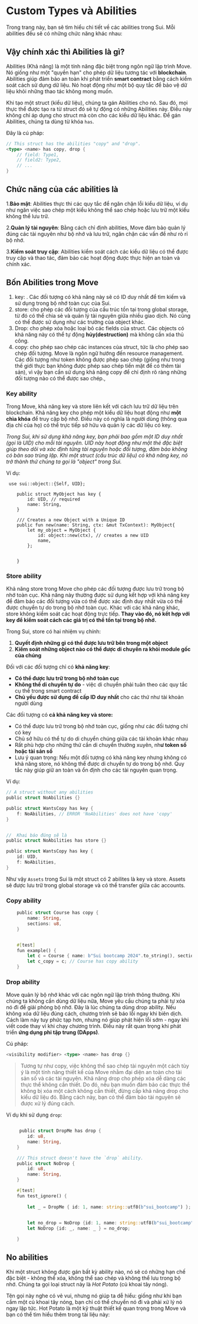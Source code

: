 
# Custom Types và  Abilities

Trong trang này, bạn sẽ tìm hiểu chi tiết về các abilities trong Sui. Mỗi abilities đều sẽ có những chức năng khác nhau: 


## Vậy chính xác thì Abilities là gì? 

Abilities (Khả năng) là một tính năng đặc biệt trong ngôn ngữ lập trình Move. Nó giống như một "quyền hạn" cho phép dữ liệu tương tác với **blockchain**. Abilities giúp đảm bảo an toàn khi phát triển **smart contract** bằng cách kiểm soát cách sử dụng dữ liệu. Nó hoạt động như một bộ quy tắc để bảo vệ dữ liệu khỏi những thao tác không mong muốn.

Khi tạo một struct (kiểu dữ liệu), chúng ta gán Abilities cho nó. Sau đó, mọi thực thể được tạo ra từ struct đó sẽ tự động có những Abilities này. Điều này không chỉ áp dụng cho struct mà còn cho các kiểu dữ liệu khác. Để gán Abilities, chúng ta dùng từ khóa `has`.

Đây là cú pháp: 

```rust
// This struct has the abilities "copy" and "drop".
<type> <name> has copy, drop {
    // field: Type1,
    // field2: Type2,
    // ...
}
```

## Chức năng của các abilities là

1.**Bảo mật**: Abilities thực thi các quy tắc để ngăn chặn lỗi kiểu dữ liệu, ví dụ như ngăn việc sao chép một kiểu không thể sao chép hoặc lưu trữ một kiểu không thể lưu trữ.

2.**Quản lý tài nguyên**: Bằng cách chỉ định abilities, Move đảm bảo quản lý đúng các tài nguyên như bộ nhớ và lưu trữ, ngăn chặn các vấn đề như rò rỉ bộ nhớ.

3.**Kiểm soát truy cập**: Abilities kiểm soát cách các kiểu dữ liệu có thể được truy cập và thao tác, đảm bảo các hoạt động được thực hiện an toàn và chính xác.

## **Bốn Abilities trong Move**

1. key: . Các đối tượng có khả năng này sẽ có ID duy nhất để tìm kiếm và sử dụng trong bộ nhớ toàn cục của Sui.
2. store: cho phép các đối tượng của cấu trúc tồn tại trong global storage, từ đó có thể chia sẻ và quản lý tài nguyên giữa nhiều giao dịch. Nó cũng có thể được sử dụng như các trường của object khác.
3. Drop: cho phép xóa hoặc loại bỏ các fields của struct. Các objects có khả năng này có thể tự động **hủy(destruction)** mà không cần xóa thủ công.
4. copy: cho phép sao chép các instances của struct, tức là cho phép sao chép đối tượng. Move là ngôn ngữ hướng đến resource management. Các đối tượng như token  không được phép sao chép (giống như trong thế giới thực bạn không được phép sao chép tiền mặt để có thêm tài sản), vì vậy bạn cần sử dụng khả năng copy để chỉ định rõ ràng những đối tượng nào có thể được sao chép.,



### Key ability 
Trong Move, khả năng key và store liên kết với cách lưu trữ dữ liệu trên blockchain. Khả năng key cho phép một kiểu dữ liệu hoạt động như **một chìa khóa** để truy cập bộ nhớ. Điều này có nghĩa là người dùng (thông qua địa chỉ của họ) có thể trực tiếp sở hữu và quản lý các dữ liệu có key.

*Trong Sui, khi sử dụng khả năng key, bạn phải bao gồm một ID duy nhất (gọi là UID) cho mỗi tài nguyên. UID này hoạt động như một thẻ đặc biệt giúp theo dõi và xác định từng tài nguyên hoặc đối tượng, đảm bảo không có bản sao trùng lặp. Khi một struct (cấu trúc dữ liệu) có khả năng key, nó trở thành thứ chúng ta gọi là "object" trong Sui.*

Ví dụ: 
```
 use sui::object::{Self, UID};

    public struct MyObject has key {
        id: UID, // required
        name: String,
    }

    /// Creates a new Object with a Unique ID
    public fun new(name: String, ctx: &mut TxContext): MyObject{
        let my_object = MyObject {
            id: object::new(ctx), // creates a new UID
            name,
        };

        
    }
```

### Store ability 
Khả năng store trong Move cho phép các đối tượng được lưu trữ trong bộ nhớ toàn cục. Khả năng này thường được sử dụng kết hợp với khả năng key để đảm bảo các đối tượng vừa có thể được xác định duy nhất vừa có thể được chuyển  tự do trong bộ nhớ toàn cục. Khác với các khả năng khác, store không kiểm soát các hoạt động trực tiếp. **Thay vào đó, nó kết hợp với key để kiểm soát cách các giá trị có thể tồn tại trong bộ nhớ.**

Trong Sui, store có hai nhiệm vụ chính:

1. **Quyết định những gì có thể được lưu trữ bên trong một object**
2. **Kiểm soát những object nào có thể được di chuyển ra khỏi module gốc của chúng**

Đối với các đối tượng chỉ có **khả năng key**:

- **Có thể được lưu trữ trong bộ nhớ toàn cục**
- **Không thể di chuyển tự do** - việc di chuyển phải tuân theo các quy tắc cụ thể trong smart contract
- **Chủ yếu được sử dụng để cấp ID duy nhất** cho các thứ như tài khoản người dùng

Các đối tượng có **cả khả năng key và store:**

- Có thể được lưu trữ trong bộ nhớ toàn cục, giống như các đối tượng chỉ có key
- Chủ sở hữu có thể tự do di chuyển chúng giữa các tài khoản khác nhau
- Rất phù hợp cho những thứ cần di chuyển thường xuyên, nh**ư token số hoặc tài sản số**
- Lưu ý quan trọng: Nếu một đối tượng có khả năng key nhưng không có khả năng store, nó không thể được di chuyển tự do trong bộ nhớ. Quy tắc này giúp giữ an toàn và ổn định cho các tài nguyên quan trọng.


Ví dụ:

```rust
// A struct without any abilities
public struct NoAbilities {}

public struct WantsCopy has key {
    f: NoAbilities, // ERROR 'NoAbilities' does not have 'copy'
}


//  Khai báo đúng sẽ là 
public struct NoAbilities has store {}

public struct WantsCopy has key {
    id: UID,
    f: NoAbilities,
}
```

Như vậy `Assets` trong Sui là một struct có 2 abilites là key và store. Assets sẽ được lưu trữ trong global storage và có thể transfer giữa các accounts. 


### Copy ability 


```rust
    public struct Course has copy {
        name: String,
        sections: u8,
    }


    #[test]
    fun example() {
        let c = Course { name: b"Sui bootcamp 2024".to_string(), sections: 4 };
        let c_copy = c; // Course has copy ability
    }
```


### Drop ability 
Move quản lý bộ nhớ khác với các ngôn ngữ lập trình thông thường. Khi chúng ta không cần dùng dữ liệu nữa, Move yêu cầu chúng ta phải tự xóa nó đi để giải phóng bộ nhớ. Đây là lúc chúng ta dùng drop ability. Nếu không xóa dữ liệu đúng cách, chương trình sẽ báo lỗi ngay khi biên dịch.
Cách làm này tuy phức tạp hơn, nhưng nó giúp phát hiện lỗi sớm - ngay khi viết code thay vì khi chạy chương trình. Điều này rất quan trọng khi phát triển **ứng dụng phi tập trung (DApps)**.

Cú pháp:

```rust
<visibility modifier> <type> <name> has drop {}
```

> Tương tự như copy, việc không thể sao chép tài nguyên một cách tùy ý là một tính năng thiết kế của Move nhằm đại diện an toàn cho tài sản số và các tài nguyên. Khả năng drop cho phép xóa dễ dàng các thực thể không cần thiết. Do đó, nếu bạn muốn đảm bảo các thực thể không bị xóa một cách không cần thiết, đừng cấp khả năng drop cho kiểu dữ liệu đó. Bằng cách này, bạn có thể đảm bảo tài nguyên sẽ được xử lý đúng cách.


Ví dụ khi sử dụng `drop`: 

```rust

     public struct DropMe has drop {
        id: u8,
        name: String,
    }

    /// This struct doesn't have the `drop` ability.
    public struct NoDrop {
        id: u8,
        name: String,
    }

    #[test]
    fun test_ignore() {
        
        let _ = DropMe { id: 1, name: string::utf8(b"sui_bootcamp") };

		
		let no_drop = NoDrop {id: 1, name: string::utf8(b"sui_bootcamp")};				
        let NoDrop {id: _, name: _ } = no_drop;

    }
```




## No abilities
Khi một struct không được gán bất kỳ ability nào, nó sẽ có những hạn chế đặc biệt - không thể xóa, không thể sao chép và không thể lưu trong bộ nhớ. Chúng ta gọi loại struct này là *Hot Potato* (củ khoai tây nóng).

Tên gọi này nghe có vẻ vui, nhưng nó giúp ta dễ hiểu: giống như khi bạn cầm một củ khoai tây nóng, bạn chỉ có thể chuyền nó đi và phải xử lý nó ngay lập tức. Hot Potato là một kỹ thuật thiết kế quan trọng trong Move và bạn có thể tìm hiểu thêm trong tài liệu này: 

